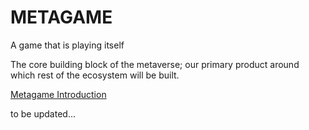 
# METAGAME
A game that is playing itself

The core building block of the metaverse; our primary product around which rest of the ecosystem will be built.


[Metagame Introduction](https://pathintegral0.notion.site/METAGAME-OF-THE-METAVERSE-a239eceb78ff4411a084cb9d547fa29e)


to be updated...

<br />



